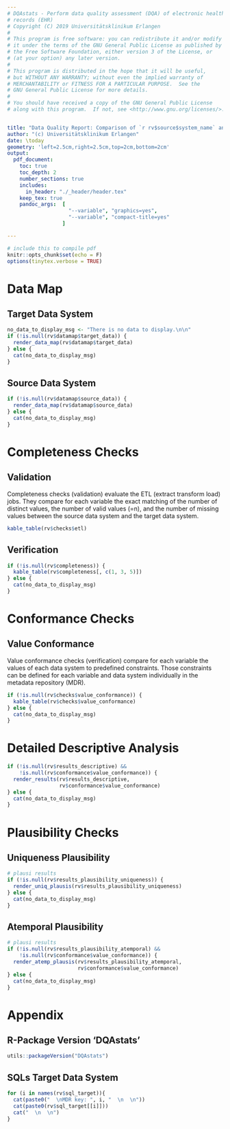 ```yaml
---
# DQAstats - Perform data quality assessment (DQA) of electronic health
# records (EHR)
# Copyright (C) 2019 Universitätsklinikum Erlangen
#
# This program is free software: you can redistribute it and/or modify
# it under the terms of the GNU General Public License as published by
# the Free Software Foundation, either version 3 of the License, or
# (at your option) any later version.
#
# This program is distributed in the hope that it will be useful,
# but WITHOUT ANY WARRANTY; without even the implied warranty of
# MERCHANTABILITY or FITNESS FOR A PARTICULAR PURPOSE.  See the
# GNU General Public License for more details.
#
# You should have received a copy of the GNU General Public License
# along with this program.  If not, see <http://www.gnu.org/licenses/>.


title: "Data Quality Report: Comparison of `r rv$source$system_name` and `r rv$target$system_name`"
author: "(c) Universitätsklinikum Erlangen"
date: \today
geometry: 'left=2.5cm,right=2.5cm,top=2cm,bottom=2cm' 
output: 
  pdf_document:
    toc: true
    toc_depth: 2
    number_sections: true
    includes:
      in_header: "./_header/header.tex"
    keep_tex: true
    pandoc_args:  [
                    "--variable", "graphics=yes",
                    "--variable", "compact-title=yes"
                  ]

---
```


```r
# include this to compile pdf
knitr::opts_chunk$set(echo = F)
options(tinytex.verbose = TRUE)
```

\newpage

# Data Map

## Target Data System

```r
no_data_to_display_msg <- "There is no data to display.\n\n"
if (!is.null(rv$datamap$target_data)) {
  render_data_map(rv$datamap$target_data)
} else {
  cat(no_data_to_display_msg)
}
```

## Source Data System

```r
if (!is.null(rv$datamap$source_data)) {
  render_data_map(rv$datamap$source_data)
} else {
  cat(no_data_to_display_msg)
}
```

# Completeness Checks 

## Validation 

Completeness checks (validation) evaluate the ETL (extract transform load) jobs. They compare for each variable the exact matching of the number of distinct values, the number of valid values (=n), and the number of missing values between the source data system and the target data system.  

```r
kable_table(rv$checks$etl)
```

## Verification 

```r
if (!is.null(rv$completeness)) {
  kable_table(rv$completeness[, c(1, 3, 5)])
} else {
  cat(no_data_to_display_msg)
}
```

# Conformance Checks

## Value Conformance

Value conformance checks (verification) compare for each variable the values of each data system to predefined constraints. Those constraints can be defined for each variable and data system individually in the metadata repository (MDR).

```r
if (!is.null(rv$checks$value_conformance)) {
  kable_table(rv$checks$value_conformance)
} else {
  cat(no_data_to_display_msg)
}
```


\newpage

# Detailed Descriptive Analysis

```r
if (!is.null(rv$results_descriptive) &&
    !is.null(rv$conformance$value_conformance)) {
  render_results(rv$results_descriptive, 
                 rv$conformance$value_conformance)
} else {
  cat(no_data_to_display_msg)
}
```

\newpage

# Plausibility Checks

## Uniqueness Plausibility

```r
# plausi results
if (!is.null(rv$results_plausibility_uniqueness)) {
  render_uniq_plausis(rv$results_plausibility_uniqueness)
} else {
  cat(no_data_to_display_msg)
}
```

## Atemporal Plausibility 

```r
# plausi results
if (!is.null(rv$results_plausibility_atemporal) &&
    !is.null(rv$conformance$value_conformance)) {
  render_atemp_plausis(rv$results_plausibility_atemporal,
                       rv$conformance$value_conformance)
} else {
  cat(no_data_to_display_msg)
}
```

\newpage

# Appendix

## R-Package Version 'DQAstats' 

```r
utils::packageVersion("DQAstats")
```


## SQLs Target Data System  

```r
for (i in names(rv$sql_target)){
  cat(paste0("  \nMDR key: ", i, "  \n  \n"))
  cat(paste0(rv$sql_target[[i]]))
  cat("  \n  \n")
}
```


